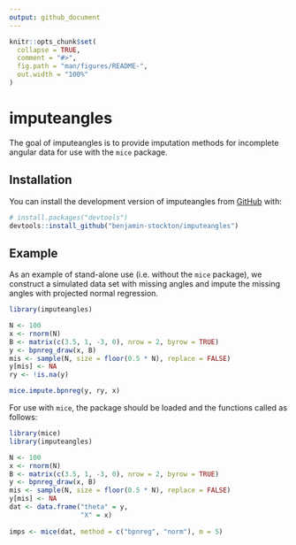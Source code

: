 ```yaml
---
output: github_document
---
```


<!-- README.md is generated from README.Rmd. Please edit that file -->

```r
knitr::opts_chunk$set(
  collapse = TRUE,
  comment = "#>",
  fig.path = "man/figures/README-",
  out.width = "100%"
)
```

# imputeangles

<!-- badges: start -->
<!-- badges: end -->

The goal of imputeangles is to provide imputation methods for incomplete angular data for use with the `mice` package.

## Installation

You can install the development version of imputeangles from [GitHub](https://github.com/) with:

``` r
# install.packages("devtools")
devtools::install_github("benjamin-stockton/imputeangles")
```

## Example

As an example of stand-alone use (i.e. without the `mice` package), we construct a simulated data set with missing angles and impute the missing angles with projected normal regression.

```r
library(imputeangles)

N <- 100
x <- rnorm(N)
B <- matrix(c(3.5, 1, -3, 0), nrow = 2, byrow = TRUE)
y <- bpnreg_draw(x, B)
mis <- sample(N, size = floor(0.5 * N), replace = FALSE)
y[mis] <- NA
ry <- !is.na(y)

mice.impute.bpnreg(y, ry, x)
```

For use with `mice`, the package should be loaded and the functions called as follows:

``` r
library(mice)
library(imputeangles)

N <- 100
x <- rnorm(N)
B <- matrix(c(3.5, 1, -3, 0), nrow = 2, byrow = TRUE)
y <- bpnreg_draw(x, B)
mis <- sample(N, size = floor(0.5 * N), replace = FALSE)
y[mis] <- NA
dat <- data.frame("theta" = y, 
                  "X" = x)
                  
imps <- mice(dat, method = c("bpnreg", "norm"), m = 5)
```
